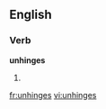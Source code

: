 ==English==

===Verb===
'''unhinges'''

# {{third-person singular of|[[unhinge]]}}

[[fr:unhinges]]
[[vi:unhinges]]